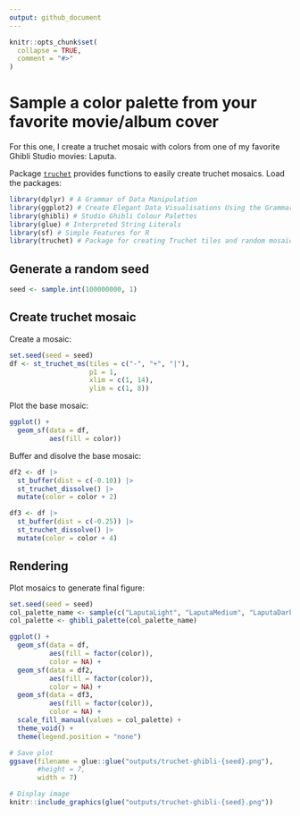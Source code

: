 ```yaml
---
output: github_document
---
```


<!-- README.md is generated from README.Rmd. Please edit that file -->

```r
knitr::opts_chunk$set(
  collapse = TRUE,
  comment = "#>"
)
```

# Sample a color palette from your favorite movie/album cover

<!-- badges: start -->
<!-- badges: end -->

For this one, I create a truchet mosaic with colors from one of my favorite Ghibli Studio movies: Laputa.

Package [`truchet`](https://paezha.github.io/truchet/index.html) provides functions to easily create truchet mosaics. Load the packages:
```r
library(dplyr) # A Grammar of Data Manipulation
library(ggplot2) # Create Elegant Data Visualisations Using the Grammar of Graphics
library(ghibli) # Studio Ghibli Colour Palettes
library(glue) # Interpreted String Literals 
library(sf) # Simple Features for R
library(truchet) # Package for creating Truchet tiles and random mosaics
```

## Generate a random seed

```r
seed <- sample.int(100000000, 1)
```

## Create truchet mosaic

Create a mosaic:
```r
set.seed(seed = seed)
df <- st_truchet_ms(tiles = c("-", "+", "|"),
                    p1 = 1,
                    xlim = c(1, 14),
                    ylim = c(1, 8))
```

Plot the base mosaic:
```r
ggplot() +
  geom_sf(data = df,
          aes(fill = color))
```

Buffer and disolve the base mosaic:
```r
df2 <- df |>
  st_buffer(dist = c(-0.10)) |>
  st_truchet_dissolve() |>
  mutate(color = color + 2)

df3 <- df |>
  st_buffer(dist = c(-0.25)) |>
  st_truchet_dissolve() |>
  mutate(color = color + 4)
```

## Rendering

Plot mosaics to generate final figure:
```r
set.seed(seed = seed)
col_palette_name <- sample(c("LaputaLight", "LaputaMedium", "LaputaDark"), 1)
col_palette <- ghibli_palette(col_palette_name)

ggplot() +
  geom_sf(data = df,
          aes(fill = factor(color)),
          color = NA) + 
  geom_sf(data = df2,
          aes(fill = factor(color)),
          color = NA) + 
  geom_sf(data = df3,
          aes(fill = factor(color)),
          color = NA) +
  scale_fill_manual(values = col_palette) +
  theme_void() +
  theme(legend.position = "none")

# Save plot
ggsave(filename = glue::glue("outputs/truchet-ghibli-{seed}.png"),
       #height = 7,
       width = 7)
```

```r
# Display image
knitr::include_graphics(glue("outputs/truchet-ghibli-{seed}.png"))
```


